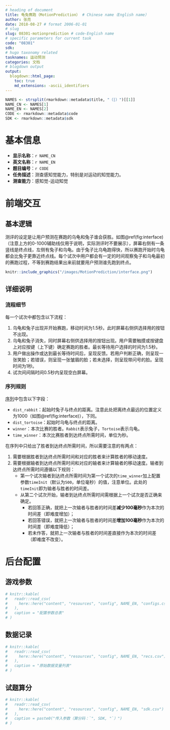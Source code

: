 ```yaml
---
# heading of document
title: 龟兔赛跑（MotionPrediction） # Chinese name（English name）
author: 张亮
date: 2018-08-27 # format 2006-01-01
# slug
slug: 08301-motionprediction # code-English name
# specific parameters for current task
code: "08301"
sdk:
# hugo taxonomy related
tasknames: 运动预测
categories: 文档
# blogdown output
output:
  blogdown::html_page:
    toc: true
    md_extensions: -ascii_identifiers
---
```


```r
NAMES <- strsplit(rmarkdown::metadata$title, "（|）")[[1]]
NAME_CN <- NAMES[1]
NAME_EN <- NAMES[2]
CODE <- rmarkdown::metadata$code
SDK <- rmarkdown::metadata$sdk
```

# 基本信息

* **显示名称**：`r NAME_CN`
* **英文名称**：`r NAME_EN`
* **题目编号**：`r CODE`
* **任务描述**：测查感知觉能力，特别是对运动的知觉能力。
* **测查能力**：感知觉-运动知觉

# 前端交互

## 基本逻辑

测评的设定是让用户预测在赛跑的乌龟和兔子谁会获胜。如图\@ref(fig:interface)（注意上方的0-1000辅助线仅用于说明，实际测评时不要展示），屏幕右侧有一条竖线是终点线，左侧有兔子和乌龟。由于兔子比乌龟跑得快，所以赛跑开始时乌龟都会比兔子更靠近终点线。每个试次中用户都会有一定的时间观察兔子和乌龟最初的赛跑过程，不等到赛跑结果出来前就要用户预测谁先跑到终点。

```r
knitr::include_graphics("/images/MotionPrediction/interface.png")
```

## 详细说明

### 流程细节

每一个试次中都包含以下流程：

1. 乌龟和兔子出现并开始赛跑，移动时间为1.5秒。此时屏幕右侧供选择用的按钮不出现。
1. 乌龟和兔子消失，同时屏幕右侧供选择用的按钮出现。用户需要触摸或按键盘上对应按键（上下键）确定赛跑的胜者。最长等待用户选择的时间为1.5秒。
1. 用户做出操作或达到最长等待时间后，呈现反馈。若用户判断正确，则呈现一张笑脸；若错误，则呈现一张皱眉的脸；若未选择，则呈现带问号的脸。呈现时间为1秒。
1. 试次间间隔时间0.5秒内呈现空白屏幕。

### 序列规则

[序列](/seq/08301_MotionPrediction.json){target="_blank"}中包含以下字段：

* `dist_rabbit`：起始时兔子与终点的距离。注意此处把离终点最远的位置定义为1000（如图\@ref(fig:interface)），下同。
* `dist_tortoise`：起始时乌龟与终点的距离。
* `winner`：本次比赛的胜者。`Rabbit`表示兔子，`Tortoise`表示乌龟。
* `time_winner`：本次比赛胜者到达终点所需时间，单位为秒。

在序列中只给出了胜者到达终点所需时间，所以需要注意的有两点：

1. 需要根据胜者到达终点所需时间和对应的胜者来计算胜者的移动速度。
1. 需要根据输者到达终点所需时间和对应的输者来计算输者的移动速度。输者到达终点所需时间遵循以下规则：
    * 第一个试次输者到达终点所需时间为第一个试次的`time_winner`加上配置参数`timeInit`（默认为`500`，单位毫秒）的值，注意单位。此处的`timeInit`即为输者与胜者的时间差。
    * 从第二个试次开始，输者到达终点所需时间需根据上一个试次是否正确来确定。
        + 若回答正确，就把上一次输者与胜者的时间差**减少100毫秒**作为本次的时间差（即难度增加）；
        + 若回答错误，就把上一次输者与胜者的时间差**增加100毫秒**作为本次的时间差（即难度降低）；
        + 若未作答，就把上一次输者与胜者的时间差直接作为本次的时间差（即难度不改变）。

# 后台配置

## 游戏参数

```r
# knitr::kable(
#   readr::read_csv(
#     here::here("content", "resources", "config", NAME_EN, "configs.csv")
#   ),
#   caption = "配置参数总表"
# )
```

## 数据记录

```r
# knitr::kable(
#   readr::read_csv(
#     here::here("content", "resources", "config", NAME_EN, "recs.csv")
#   ),
#   caption = "原始数据变量列表"
# )
```

## 试题算分

```r
# knitr::kable(
#   readr::read_csv(
#     here::here("content", "resources", "config", NAME_EN, "sdk.csv")
#   ),
#   caption = paste0("传入参数（算分码：`", SDK, "`）")
# )
```

